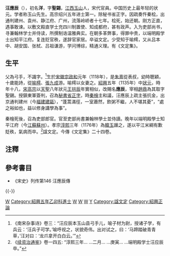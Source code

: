 '''汪應辰'''（{{bd|1118年||1176年||catIdx=W汪}}），初名'''洋'''，字'''聖錫'''，[[江西|江西]][[玉山|玉山]]人，宋代官員。中国历史上最年轻的状元。学者称玉山先生。高宗绍兴五年进士第一。除秘书省正字。因疏奏忤秦桧，出通判建州、袁州、静江府、广州，流落岭峤者十七年。桧死，始还朝。刚方正直，遇事敢谏。以敷文殿直学士充四川制置使、知成都府，甚有政声。入为吏部尚书，寻兼翰林学士并侍读，所撰制诰温雅典实。在朝多革弊事，得罪中贵，以端明殿学士出知平江府。复连贬官秩，遂辞官家居。卒谥文定。少受知于喻樗，又从吕本中、胡安国、张栻、吕祖谦游，学问博综，精通义理。有《文定集》。

==生平==
父為弓手，不識字。<ref>《南宋杂事诗》卷三：“汪应辰本玉山县弓手儿，喻子材为尉，授诸子学，有兵云：‘汪兵子可学。’喻呼视之，状貌奇伟。出对试之，曰：‘马蹄踏破青青草，’汪对曰：‘龙爪拿开白白云。’”</ref>生於[[宋徽宗|宋徽宗]][[政和|政和]]元年（1118年），是[[朱熹|朱熹]]從表叔，幼時聰穎，十歲能詩，從[[喻樗|喻樗]]、[[張九成|張九成]]游。喻樗以女妻之。[[紹興|紹興]]五年（1135年）中[[狀元|狀元]]，時年十八，[[宋高宗|宋高宗]]以[[天聖|天聖]]八年狀元[[王拱辰|王拱辰]]年實相似，改賜名'''應辰'''，宰相[[趙鼎|趙鼎]]為其取字聖錫。授鎮東軍簽判，召為[[秘書省|秘書省]][[正字|正字]]，時[[秦檜|秦檜]]主和議，汪應辰上疏主張抗金，出京通判建州（今[[福建|福建]][[建甌|建甌]]），“蓬蒿滿徑，一室蕭然，飲粥不繼，人不堪其憂”，“處之裕如也，益以修身講學為事”。

秦檜死後，召為吏部郎官。官至吏部尚書兼翰林學士並侍讀。晚年以端明殿學士知平江府（今[[江蘇|江蘇]][[蘇州|蘇州]]）。孝宗[[淳熙|淳熙]]三年（1176年）為[[韓玉|韓玉]]譖之，遂以平江米綱有歉貶秩，氣病而卒。<ref>《[[续资治通鉴|续资治通鉴]]》卷一四五: “淳熙三年... ...二月... ...庚寅... ...端明殿学士汪应辰卒。”</ref>諡文定。今傳《文定集》二十四卷。

==注釋==
{{reflist}}

==參考書目==
* 《宋史》列传第146 汪應辰傳

{{-}}
{{江西狀元}}
[[Category:宋朝政治人物|W]]
[[Category:紹興五年乙卯科進士|Category:紹興五年乙卯科進士]]
[[Category:宋朝狀元|W]]
[[Category:江西狀元|W]]
[[Category:玉山人|W]]
[[Category:汪姓|Y]]
[[Category:諡文定|Category:諡文定]]
[[Category:紹興正論|Category:紹興正論]]